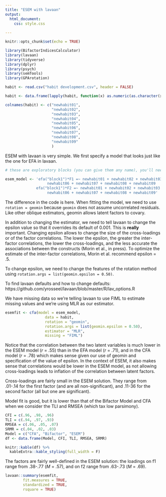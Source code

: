 ```yaml
---
title: "ESEM with lavaan"
output: 
  html_document:
    css: style.css
  
---
```


```r
knitr::opts_chunk$set(echo = TRUE)
```

```r
library(BifactorIndicesCalculator)
library(lavaan)
library(tidyverse)
library(dplyr)
library(psych)
library(semTools)
library(GPArotation)
```

```r
habit <- read.csv("habit development.csv", header = FALSE)
```

```r
habit <- data.frame(lapply(habit, function(x) as.numeric(as.character(x))))
```

```r
colnames(habit) <- c("newhabit01",
                     "newhabit02",
                     "newhabit03",
                     "newhabit04",
                     "newhabit05",
                     "newhabit06",
                     "newhabit07",
                     "newhabit08",
                     "newhabit09"
                     ) 
```

ESEM with lavaan is very simple. We first specify a model that looks just like the one for EFA in lavaan. 

```r
# these are exploratory blocks (you can give them any name), you'll need to specify them

esem_model <- 'efa("block1")*F1 =~ newhabit01 + newhabit02 + newhabit03 + newhabit04 + newhabit05 +
                   newhabit06 + newhabit07 + newhabit08 + newhabit09
              efa("block1")*F2 =~ newhabit01 + newhabit02 + newhabit03 + newhabit04 + newhabit05 +
                   newhabit06 + newhabit07 + newhabit08 + newhabit09'
```

The difference in the code is here. When fitting the model, we need to use ```rotation = geomin``` because ```geomin``` does not assume uncorrelated residuals. Like other oblique estimators, geomin allows latent factors to covary. 

In addition to changing the estimator, we need to tell lavaan to change the epsilon value so that it overrides its default of 0.001. This is **really** important. Changing epsilon allows to change the size of the cross-loadings or of the factor correlations. The lower the epsilon, the greater the inter-factor correlations, the lower the cross-loadings, and the less accurate the associations between the constructs (Morin et al., in press). To optimize the estimate of the inter-factor correlations, Morin et al. recommend epsilon = .5.

To change epsilon, we need to change the features of the rotation method using ```rotation.args = list(geomin.epsilon = 0.50)```. 

To find lavaan defaults and how to change defaults: https://github.com/yrosseel/lavaan/blob/master/R/lav_options.R

We have missing data so we're telling lavaan to use FIML to estimate missing values and we're using MLR as our estimator.

```r
esemfit <- cfa(model = esem_model,
                  data = habit,
                  rotation = "geomin",
                  rotation.args = list(geomin.epsilon = 0.50),
                  estimator = "MLR",
                  missing = "FIML")
```

Notice that the correlation between the two latent variables is much lower in the ESEM model (*r* = .55) than in the EFA model (*r* = .71), and in the CFA model (*r* = .78) which makes sense given our use of geomin and specification of the value of epsilon. In the context of ESEM, it also makes sense that correlations would be lower in the ESEM model, as not allowing cross-loadings leads to inflation of the correlation between latent factors.

Cross-loadings are fairly small in the ESEM solution. They range from .01-.14 for the first factor (and are all non-significant), and .11-36 for the second factor (all but one are significant).

Model fit is good, but it is lower than that of the Bifactor Model and CFA when we consider the TLI and RMSEA (which tax low parsimony).

```r

CFI = c(.96, .98, .96)
TLI = c(.94, .97, .93)
RMSEA = c(.06, .05, .07)
SRMR = c(.04, .02, .03)
Model = c("CFA", "Bifactor", "ESEM")
df <- data.frame(Model, CFI, TLI, RMSEA, SRMR)

knitr::kable(df) %>%
  kableExtra::kable_styling(full_width = F)
```

The factors are fairly well-defined in the ESEM solution: the loadings on f1 range from .38-.77 (*M* = .57), and on f2 range from .63-.73 (*M* = .69).

```r
lavaan::summary(esemfit, 
        fit.measures = TRUE, 
        standardized = TRUE,
        rsquare = TRUE)
```


